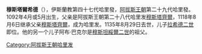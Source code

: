 {{unreferenced|time=2020-05-31T04:22:51+00:00}}
{{NoteTA
|G1=伊斯蘭
}}{{Infobox monarch
| name            =穆斯塔爾希德
| reign           =1118年8月6日 – 1135年8月29日
| full name       =
| titles          =
| predecessor     =[[穆斯塔齊爾|穆斯塔齊爾]]
| successor       =[[拉希德二世|拉希德二世]]
| royal house     =
| dynasty         =[[阿拔斯王朝|阿拔斯王朝]]
| father          =[[穆斯塔齊爾|穆斯塔齊爾]]
| issue          =[[拉希德二世|拉希德二世]]
| birth_date   =1092年4月或5月
| death_date   =1135年8月29日
|}}
'''穆斯塔爾希德'''（{{bd|1092年||1135年|8月29日||}}），伊斯蘭教第四十七代哈里發，[[阿拔斯王朝|阿拔斯王朝]]第二十九代哈里發。1092年4月或5月出生，父亲是阿拔斯王朝第二十八代哈里发[[穆斯塔齊爾|穆斯塔齊爾]]，1118年8月6日继承父亲[[穆斯塔齊爾|穆斯塔齊爾]]，成为哈里发。1135年8月29日去世，儿子[[拉希德二世|拉希德二世]]即位。他的另一个儿子阿布·巴克尔是[[穆斯坦綏爾二世|穆斯坦綏爾二世]]的祖父。

{{s-start}}
{{s-hou|[[阿拔斯王朝|阿拔斯王朝]]||1092年||1135年}}
{{s-rel|su}}
{{s-bef|before=[[穆斯塔齊爾|穆斯塔齊爾]]}}
{{s-ttl|title=[[伊斯蘭教|伊斯蘭教]]第四十七代[[哈里發列表|哈里發]]|years=1118年－1135年}}
{{s-aft|after=[[拉希德二世|拉希德二世]]}}
{{s-end}}
{{Abbasids}}
{{阿拔斯王朝}}
[[Category:阿拔斯王朝哈里发|Category:阿拔斯王朝哈里发]]